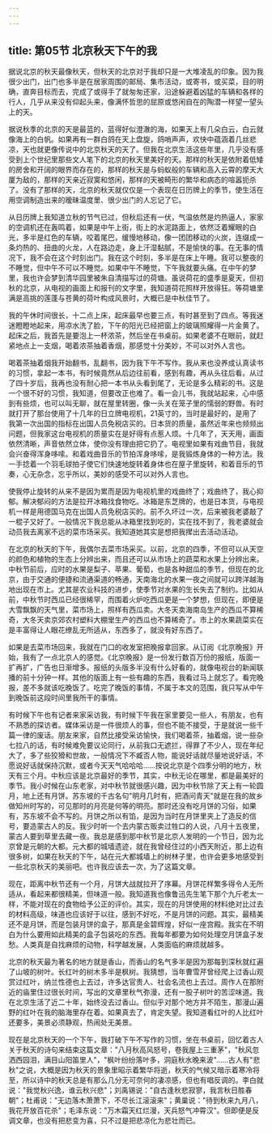 ```yaml
---
---
---
```

title: 第05节 北京秋天下午的我
---





据说北京的秋天最像秋天，但秋天的北京对于我却只是一大堆凌乱的印象。因为我很少出门，出门也多半是在居家周围的邮局、集市活动，或寄书，或买菜，目的明确，直奔目标而去，完成了或得手了就匆匆还家，沿途躲避着凶猛的车辆和各样的行人，几乎从来没有仰起头来，像满怀哲思的屈原或悠闲自在的陶潜一样望一望头上的天。

据说秋季的北京的天是最蓝的，蓝得好似澄澈的海，如果天上有几朵白云，白云就像海上的白帆。如果再有一群白鸽在天上盘旋，鸽哨声声，欢快中蕴涵着几丝悲凉，天也就更像传说中的北京秋天的天了。但我在北京生活这些年里，几乎没有感受到上个世纪里那些文人笔下的北京的秋天里美好的天。那样的秋天是依附着低矮的房舍和开阔的眼界而存在的，那样的秋天是与蚂蚁般的车辆和高入云霄的摩天大厦为敌的，那样的天亲近寂寞和悠闲，那样的天被畸形的繁华和病态的喧嚣扼杀了。没有了那样的天，北京的秋天就仅仅是一个表现在日历牌上的季节，使生活在用空调制造出来的暧昧温度里、很少出门的人忘记了它。

从日历牌上我知道立秋的节气已过，但秋后还有一伏，气温依然是灼热逼人，家家的空调机还在轰鸣着，如果是中午上街，街上的水泥路面上，依然泛着耀眼的白光，多半是红色的车辆，咬着尾巴，缓慢地移动，像一团团移动的火炭，连缀成一条灼热的、扭曲的火龙，人在路边走，身上汗湿黏腻，不是愉快的事。在无事的情况下，我不会在这个时刻出门。我在这个时刻，多半是在床上午睡。我可以整夜的不睡觉，但中午不可以不睡觉。如果中午不睡觉，下午我就要头痛。在中午的梦里，我也许会梦到清华园里被朱自清描写过的荷塘。虽说荷花的盛季是夏天，但初秋的北京，从电视的画面上和报刊的文字里，我知道荷花照样开放得狂。等荷塘里满是高挑的莲蓬与苍黄的荷叶构成风景时，大概已是中秋佳节了。

我的午休时间很长，十二点上床，起床最早也要三点，有时甚至到了四点。等我迷迷瞪瞪地起来，用凉水洗了脸，下午的阳光已经把窗上的玻璃照耀得一片金黄了。起床之后，我首先是要泡上一杯浓茶，然后坐在书桌前。如果老婆不在眼前，就赶紧地点上一支烟，喝着浓茶抽着香烟，那感觉十分美妙，不可以对外人言也。

喝着茶抽着烟我开始翻书，乱翻书，因为我下午不写作。我从来也没养成认真读书的习惯，拿起一本书，有时候竟然从后边往前看，感到有趣，再从头往后看。从过了四十岁后，我再也没有耐心把一本书从头看到尾了，无论是多么精彩的书。这是一个很不好的习惯，我知道，但要改正也难了。看一会儿书，我就站起来，心中感到有些烦，也可以叫无聊，就在屋里转圈，像一头关在笼子里的懦弱的野兽。有时就打开了那台使用了十几年的日立牌电视机，21英寸的，当时是最好的，是用了我第一次出国的指标在出国人员免税店买的。日本货的质量，虽然近年来也频频出问题，但我家这台电视机的质量实在是好得有点惹人烦。十几年了，天天用，画面依然清晰，声音依然立体，使你没有理由把它扔了。电视里如果有戏曲节目，我就会兴奋得浑身哆嗦。和着戏曲音乐的节拍浑身哆嗦，是我锻炼身体的一种方法。我一手捻着一个羽毛球拍子使它们快速地旋转着身体也在屋子里旋转，和着音乐的节奏，心无杂念，忘乎所以，美妙的感受不可以对外人言也。

使我停止旋转的从来不是因为累而是因为电视机里的戏曲终了；戏曲终了，我心抑郁。解决郁闷的方法是拉开冰箱找食物吃。冰箱是东芝牌的，也是日本货，与电视机一样是用德国马克在出国人员免税店买的。前不久坏过一次，后来被我老婆敲了一棍子又好了。一般情况下我总能从冰箱里找到吃的，实在找不到了，我老婆就会动员我去离家不远的菜市场采买。我知道她其实是想把我撵出去活动活动。

在北京的秋天的下午，我偶尔去菜市场采买。以前，北京的四季，不但可以从天空的颜色和植物的生态上分辨出来，而且还可以从市场上的蔬菜和水果上分辨出来。中秋节前后，应时的水果是梨子、苹果、葡萄，也是各种甜瓜的季节，但现在的北京，由于交通的便捷和流通渠道的畅通，天南海北的水果一夜之间就可以跨洋越海地出现在市上。尤其是农业科技的进步，使季节对水果的生长失去了制约。比如从前，中秋节时西瓜已经很稀罕，而围着火炉吃西瓜更是一个梦想，但现在，即便是大雪飘飘的天气里，菜市场上，照样有西瓜卖。大冬天卖海南岛生产的西瓜不算稀奇，大冬天卖京郊农村塑料大棚里生产的西瓜也不算稀奇了。市上的水果蔬菜实在是丰富得让人眼花缭乱无所适从，东西多了，就没有好东西了。

如果是去菜市场回来，我就在门口的收发室把晚报拿回家。从订阅《北京晚报》开始，我有了一点北京人的感觉。《北京晚报》是一份发行数百万份的报纸，版面一扩再扩，广告也日渐增多。报纸的头版多半没有什么好看的，就像电视台的新闻联播的前十分钟一样。其他的版面上有一些有趣的东西，我看过马上就忘了。看完晚报，差不多就该吃晚饭了。吃完了晚饭的事情，不属于本文的范围，我只写从中午到晚饭前这段时间里我所干的事情。

有时候下午也有记者来家采访我，有时候下午我在家里要见一些人，有朋友，也有不熟悉的探访者。媒体采访是一件很烦人的事，但也不能不接受，于是就说一些千篇一律的废话。朋友来家，自然比接受采访愉快，我们喝着茶，抽着烟，说一些杂七拉八的话，有时候难免要议论同行，从前我口无遮拦，得罪了不少人，现在年纪大了，多了些狡猾和世故，一般情况下不臧否人物，能说好话就尽量地说好话，不愿说好话就保持沉默，或者今天天气哈哈哈……按说北京是个四季分明的地方，秋天有三个月。中秋应该是北京最好的季节，其实，中秋无论在哪里，都是最美好的季节。我小时候在山东老家，对中秋节就很感兴趣，因为中秋节除了天上有一轮圆月，地上还有月饼。苏东坡的千古名句"明月几时有，把酒问青天"就是在我的故乡做知州时写的，可见那时的月亮是何等的明亮。那时还没有吃月饼的习俗，如果有，苏东坡不会不写的。月饼之所以有馅，是因为当时在月饼里夹上了造反的信号，要造蒙古人的反。我少时听一个去内蒙古贩卖过牲口的人说，八月十五夜里，蒙古人要到草里去藏一夜。我总是感到那中秋节是北京人发明的一个节日，因为北京曾是元朝的大都。元大都的城墙遗迹，就在我曾经住过的小西天附近，那上边有很多树，如果在秋天的下午，站在元大都城墙上的树林子里，也许会更多地感受到一些北京秋天的美丽吧。也许我应该去一次，为了这篇文章。

现在，距离中秋节还有一个月，月饼大战就拉开了序幕。月饼花样繁多得令人无所适从，看起来都很精美，但味道一般。我知道我也像鲁迅先生笔下那个九斤老太一样，不能对现在的食物给予公正的评价。其实，现在的月饼使用的材料绝对比过去的材料高级，味道也应该好于以往，感到不好吃，不是月饼的问题。其实，最精美还不是月饼，而是包装月饼的盒子，那真是金碧辉煌，好似一座宫殿。我实在不明白为什么要用如此精美的盒子包装吃的东西。我每年都要为如何处理空月饼盒子发愁。人类真是自找麻烦的动物，科学越发展，人类面临的麻烦就越多。

北京的秋天最为著名的地方就是香山，而香山的名气多半是因为那每到深秋就红遍了山坡的树叶。长红叶的树木多半是枫树。我猜想，当年曹雪芹曾经爬上过香山观赏过红叶，纳兰性德也上去过，许多达官贵人、社会名流也上去过。周作人在那附近的庙里住过很长时间，写出的文章里秋气弥漫，还有一股子树叶的苦涩味道。我在北京生活了近二十年，始终没去过香山。但似乎对那个地方并不陌生，那漫山遍野的红叶在我的脑海里存在着。如果真去了，肯定失望。我知道看红叶的人比红叶还要多，美景必须静观，热闹处无美景。

现在是北京秋天的一个下午，我打破下午不写作的习惯，坐在书桌前，回忆着古人关于秋天的诗句来结束这篇文章："八月秋高风怒号，卷我屋上三重茅"，"秋风忽洒西园泪，满目山阳笛里人"，"枫叶纷纷落叶多，洞庭秋水晚来波"……古人有"悲秋"之说，大概是因为秋天的景象里昭示着繁华将逝，秋天的气候又暗示着寒冷将至，所以诗中的秋天总是有那么几分无可奈何的凄凉感，但也有唱反调的。李白就说："我觉秋兴逸，谁云秋兴悲"；刘禹锡说："自古逢秋悲寂寥，我言秋日胜春朝"；杜甫说："无边落木萧萧下，不尽长江滚滚来"；黄巢说："待到秋来九月八，我花开放百花杀"；毛泽东说："万木霜天红烂漫，天兵怒气冲霄汉"。但即便是反调文章，也没有把悲变为喜，只不过是把悲凉化为悲壮而已。